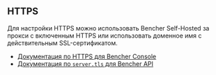 ## HTTPS

Для настройки HTTPS можно использовать Bencher Self-Hosted
за прокси с включенным HTTPS
или использовать доменное имя с действительным SSL-сертификатом.

- [Документация по HTTPS для Bencher Console][console https]
- [Документация по `server.tls` для Bencher API][server]

[console https]: /ru/docs/reference/console-config/#https
[server]: /ru/docs/reference/server-config/#server
